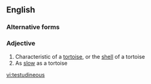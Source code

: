 ==English==

===Alternative forms===
{{l|en|testudinous}}

===Adjective===
{{en-adj}}

# Characteristic of a [[tortoise]], or the [[shell]] of a tortoise
# As [[slow]] as a tortoise

[[vi:testudineous]]